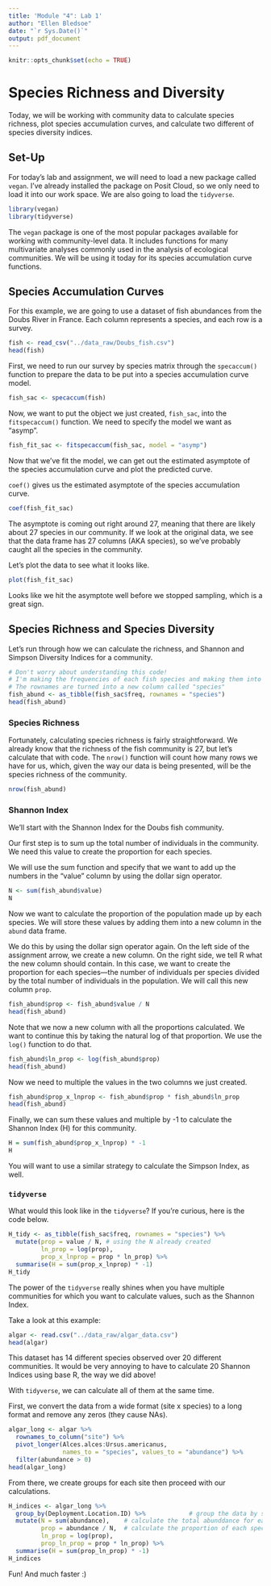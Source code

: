 ```yaml
---
title: 'Module "4": Lab 1'
author: "Ellen Bledsoe"
date: "`r Sys.Date()`"
output: pdf_document
---
```


```r
knitr::opts_chunk$set(echo = TRUE)
```

# Species Richness and Diversity

Today, we will be working with community data to calculate species richness, plot species accumulation curves, and calculate two different of species diversity indices.

## Set-Up

For today's lab and assignment, we will need to load a new package called `vegan`. I've already installed the package on Posit Cloud, so we only need to load it into our work space. We are also going to load the `tidyverse`.

```r
library(vegan)
library(tidyverse)
```

The `vegan` package is one of the most popular packages available for working with community-level data. It includes functions for many multivariate analyses commonly used in the analysis of ecological communities. We will be using it today for its species accumulation curve functions.

## Species Accumulation Curves

For this example, we are going to use a dataset of fish abundances from the Doubs River in France. Each column represents a species, and each row is a survey.

```r
fish <- read_csv("../data_raw/Doubs_fish.csv")
head(fish)
```

First, we need to run our survey by species matrix through the `specaccum()` function to prepare the data to be put into a species accumulation curve model.

```r
fish_sac <- specaccum(fish)
```

Now, we want to put the object we just created, `fish_sac`, into the `fitspecaccum()` function. We need to specify the model we want as "asymp".

```r
fish_fit_sac <- fitspecaccum(fish_sac, model = "asymp")
```

Now that we've fit the model, we can get out the estimated asymptote of the species accumulation curve and plot the predicted curve.

`coef()` gives us the estimated asymptote of the species accumulation curve.

```r
coef(fish_fit_sac)
```

The asymptote is coming out right around 27, meaning that there are likely about 27 species in our community. If we look at the original data, we see that the data frame has 27 columns (AKA species), so we've probably caught all the species in the community.

Let's plot the data to see what it looks like.

```r
plot(fish_fit_sac)
```

Looks like we hit the asymptote well before we stopped sampling, which is a great sign.

## Species Richness and Species Diversity

Let's run through how we can calculate the richness, and Shannon and Simpson Diversity Indices for a community.

```r
# Don't worry about understanding this code! 
# I'm making the frequencies of each fish species and making them into a dataframe
# The rownames are turned into a new column called "species"
fish_abund <- as_tibble(fish_sac$freq, rownames = "species")
head(fish_abund)
```

### Species Richness

Fortunately, calculating species richness is fairly straightforward. We already know that the richness of the fish community is 27, but let's calculate that with code. The `nrow()` function will count how many rows we have for us, which, given the way our data is being presented, will be the species richness of the community.

```r
nrow(fish_abund)
```

### Shannon Index

We'll start with the Shannon Index for the Doubs fish community.

Our first step is to sum up the total number of individuals in the community. We need this value to create the proportion for each species.

We will use the sum function and specify that we want to add up the numbers in the "value" column by using the dollar sign operator.

```r
N <- sum(fish_abund$value)
N
```

Now we want to calculate the proportion of the population made up by each species. We will store these values by adding them into a new column in the `abund` data frame.

We do this by using the dollar sign operator again. On the left side of the assignment arrow, we create a new column. On the right side, we tell R what the new column should contain. In this case, we want to create the proportion for each species---the number of individuals per species divided by the total number of individuals in the population. We will call this new column `prop`.

```r
fish_abund$prop <- fish_abund$value / N
head(fish_abund)
```

Note that we now a new column with all the proportions calculated. We want to continue this by taking the natural log of that proportion. We use the `log()` function to do that.

```r
fish_abund$ln_prop <- log(fish_abund$prop)
head(fish_abund)
```

Now we need to multiple the values in the two columns we just created.

```r
fish_abund$prop_x_lnprop <- fish_abund$prop * fish_abund$ln_prop
head(fish_abund)
```

Finally, we can sum these values and multiple by -1 to calculate the Shannon Index (H) for this community.

```r
H = sum(fish_abund$prop_x_lnprop) * -1
H
```

You will want to use a similar strategy to calculate the Simpson Index, as well.

### `tidyverse`

What would this look like in the `tidyverse`? If you're curious, here is the code below.

```r
H_tidy <- as_tibble(fish_sac$freq, rownames = "species") %>% 
  mutate(prop = value / N, # using the N already created
         ln_prop = log(prop),
         prop_x_lnprop = prop * ln_prop) %>% 
  summarise(H = sum(prop_x_lnprop) * -1)
H_tidy
```

The power of the `tidyverse` really shines when you have multiple communities for which you want to calculate values, such as the Shannon Index.

Take a look at this example:

```r
algar <- read.csv("../data_raw/algar_data.csv")
head(algar)
```

This dataset has 14 different species observed over 20 different communities. It would be very annoying to have to calculate 20 Shannon Indices using base R, the way we did above!

With `tidyverse`, we can calculate all of them at the same time.

First, we convert the data from a wide format (site x species) to a long format and remove any zeros (they cause NAs).

```r
algar_long <- algar %>% 
  rownames_to_column("site") %>% 
  pivot_longer(Alces.alces:Ursus.americanus,
               names_to = "species", values_to = "abundance") %>% 
  filter(abundance > 0)
head(algar_long)
```

From there, we create groups for each site then proceed with our calculations.

```r
H_indices <- algar_long %>% 
  group_by(Deployment.Location.ID) %>%            # group the data by site
  mutate(N = sum(abundance),    # calculate the total abunddance for each site
         prop = abundance / N,  # calculate the proportion of each species per site
         ln_prop = log(prop),
         prop_ln_prop = prop * ln_prop) %>% 
  summarise(H = sum(prop_ln_prop) * -1)
H_indices
```

Fun! And much faster :)
